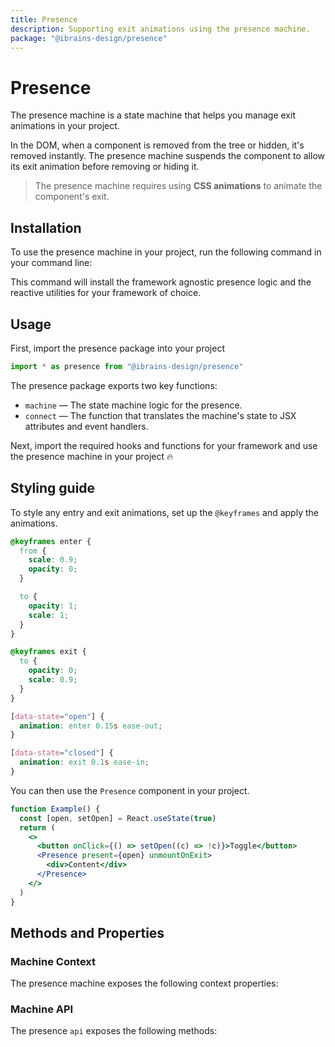 ```yaml
---
title: Presence
description: Supporting exit animations using the presence machine.
package: "@ibrains-design/presence"
---
```


# Presence

The presence machine is a state machine that helps you manage exit animations in
your project.

In the DOM, when a component is removed from the tree or hidden, it's removed
instantly. The presence machine suspends the component to allow its exit
animation before removing or hiding it.

> The presence machine requires using **CSS animations** to animate the
> component's exit.

<Resources pkg="@ibrains-design/presence" />

<Showcase id="Presence" />

## Installation

To use the presence machine in your project, run the following command in your
command line:

<CodeSnippet id="presence/installation.mdx" />

This command will install the framework agnostic presence logic and the reactive
utilities for your framework of choice.

## Usage

First, import the presence package into your project

```jsx
import * as presence from "@ibrains-design/presence"
```

The presence package exports two key functions:

- `machine` — The state machine logic for the presence.
- `connect` — The function that translates the machine's state to JSX attributes
  and event handlers.

Next, import the required hooks and functions for your framework and use the
presence machine in your project 🔥

<CodeSnippet id="presence/usage.mdx" />

## Styling guide

To style any entry and exit animations, set up the `@keyframes` and apply the
animations.

```css
@keyframes enter {
  from {
    scale: 0.9;
    opacity: 0;
  }

  to {
    opacity: 1;
    scale: 1;
  }
}

@keyframes exit {
  to {
    opacity: 0;
    scale: 0.9;
  }
}

[data-state="open"] {
  animation: enter 0.15s ease-out;
}

[data-state="closed"] {
  animation: exit 0.1s ease-in;
}
```

You can then use the `Presence` component in your project.

```jsx
function Example() {
  const [open, setOpen] = React.useState(true)
  return (
    <>
      <button onClick={() => setOpen((c) => !c)}>Toggle</button>
      <Presence present={open} unmountOnExit>
        <div>Content</div>
      </Presence>
    </>
  )
}
```

## Methods and Properties

### Machine Context

The presence machine exposes the following context properties:

<ContextTable name="presence" />

### Machine API

The presence `api` exposes the following methods:

<ApiTable name="presence" />
